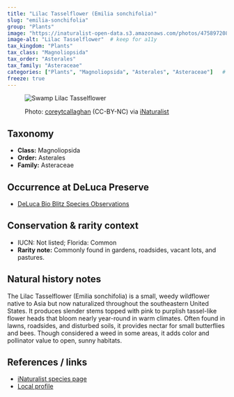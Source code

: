 ```yaml
---
title: "Lilac Tasselflower (Emilia sonchifolia)"
slug: "emilia-sonchifolia"
group: "Plants"
image: "https://inaturalist-open-data.s3.amazonaws.com/photos/475897208/medium.jpeg"       # keep for thumbnails
image-alt: "Lilac Tasselflower"  # keep for a11y
tax_kingdom: "Plants"
tax_class: "Magnoliopsida"
tax_order: "Asterales"
tax_family: "Asteraceae"
categories: ["Plants", "Magnoliopsida", "Asterales", "Asteraceae"]   # these drive the chips + filtering
freeze: true
---
```


<figure class="species-figure">

<img src="https://inaturalist-open-data.s3.amazonaws.com/photos/475897208/medium.jpeg" alt="Swamp Lilac Tasselflower" class="species-photo"/>

<figcaption class="photo-credit">

Photo: <a href="https://www.inaturalist.org/people/coreytcallaghan">coreytcallaghan</a> (CC-BY-NC) via <a href="https://www.inaturalist.org/observations/264988779">iNaturalist</a>

</figcaption>

</figure>

## Taxonomy

-   **Class:** Magnoliopsida
-   **Order:** Asterales
-   **Family:** Asteraceae

## Occurrence at DeLuca Preserve

-   [DeLuca Bio Blitz Species Observations](https://www.inaturalist.org/observations?project_id=191727&subview=table&taxon_id=121287)

## Conservation & rarity context

-   IUCN: Not listed; Florida: Common
-   **Rarity note:**  Commonly found in gardens, roadsides, vacant lots, and pastures.

## Natural history notes

The Lilac Tasselflower (Emilia sonchifolia) is a small, weedy wildflower native to Asia but now naturalized throughout the southeastern United States. It produces slender stems topped with pink to purplish tassel-like flower heads that bloom nearly year-round in warm climates. Often found in lawns, roadsides, and disturbed soils, it provides nectar for small butterflies and bees. Though considered a weed in some areas, it adds color and pollinator value to open, sunny habitats.

## References / links

-   [iNaturalist species page](https://www.inaturalist.org/taxa/121287-Emilia-sonchifolia)
-   [Local profile](https://florida.plantatlas.usf.edu/specimen/plantdetails/1801)
